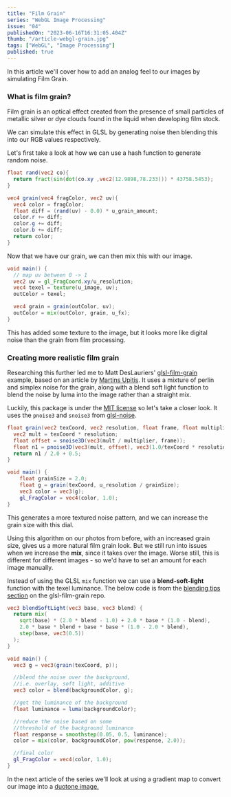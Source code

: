 ```yaml
---
title: "Film Grain"
series: "WebGL Image Processing"
issue: "04"
publishedOn: "2023-06-16T16:31:05.404Z"
thumb: "/article-webgl-grain.jpg"
tags: ["WebGL", "Image Processing"]
published: true
---
```


<WebGLImageProcessingIntro />

In this article we'll cover how to add an analog feel to our images by simulating Film Grain.

<Dither step="grain" />

### What is film grain?

Film grain is an optical effect created from the presence of small particles of metallic silver or dye clouds found in the liquid when developing film stock.

We can simulate this effect in GLSL by generating noise then blending this into our RGB values respectively.

Let's first take a look at how we can use a hash function to generate random noise.

```glsl
float rand(vec2 co){
  return fract(sin(dot(co.xy ,vec2(12.9898,78.233))) * 43758.5453);
}

vec4 grain(vec4 fragColor, vec2 uv){
  vec4 color = fragColor;
  float diff = (rand(uv) - 0.0) * u_grain_amount;
  color.r += diff;
  color.g += diff;
  color.b += diff;
  return color;
}
```

<Dither step="grain-noise" />

Now that we have our grain, we can then mix this with our image.

```glsl 
void main() {
  // map uv between 0 -> 1
  vec2 uv = gl_FragCoord.xy/u_resolution;
  vec4 texel = texture(u_image, uv);
  outColor = texel;

  vec4 grain = grain(outColor, uv);
  outColor = mix(outColor, grain, u_fx);
}
```

<Dither step="grain" />

This has added some texture to the image, but it looks more like digital noise than the grain from film processing.

### Creating more realistic film grain

Researching this further led me to Matt DesLauriers' [glsl-film-grain](https://github.com/mattdesl/glsl-film-grain) example, based on an article by [Martins Upitis](https://devlog-martinsh.blogspot.com/2013/05/image-imperfections-and-film-grain-post.html). It uses a mixture of perlin and simplex noise for the grain, along with a blend soft light function to blend the noise by luma into the image rather than a straight mix.

Luckily, this package is under the [MIT license](https://github.com/mattdesl/glsl-film-grain/blob/master/LICENSE.md) so let's take a closer look. It uses the `pnoise3` and `snoise3` from [glsl-noise](https://github.com/hughsk/glsl-noise#readme).

```glsl
float grain(vec2 texCoord, vec2 resolution, float frame, float multiplier) {
  vec2 mult = texCoord * resolution;
  float offset = snoise3D(vec3(mult / multiplier, frame));
  float n1 = pnoise3D(vec3(mult, offset), vec3(1.0/texCoord * resolution, 1.0));
  return n1 / 2.0 + 0.5;
}

void main() {
    float grainSize = 2.0;
    float g = grain(texCoord, u_resolution / grainSize);
    vec3 color = vec3(g);
    gl_FragColor = vec4(color, 1.0);
}
```

This generates a more textured noise pattern, and we can increase the grain size with this dial.

<Dither step="grain-3d-noise" />

Using this algorithm on our photos from before, with an increased grain size, gives us a more natural film grain look. But we still run into issues when we increase the **mix**, since it takes over the image. Worse still, this is different for different images - so we'd have to set an amount for each image manually.

<Dither step="grain-3d" />

Instead of using the GLSL `mix` function we can use a **blend-soft-light** function with the texel luminance. The below code is from the [blending tips section](https://github.com/mattdesl/glsl-film-grain/tree/master#blending-tips) on the glsl-film-grain repo.

```glsl
vec3 blendSoftLight(vec3 base, vec3 blend) {
  return mix(
    sqrt(base) * (2.0 * blend - 1.0) + 2.0 * base * (1.0 - blend), 
    2.0 * base * blend + base * base * (1.0 - 2.0 * blend), 
    step(base, vec3(0.5))
  );
}

void main() {
  vec3 g = vec3(grain(texCoord, p));

  //blend the noise over the background, 
  //i.e. overlay, soft light, additive
  vec3 color = blend(backgroundColor, g);

  //get the luminance of the background
  float luminance = luma(backgroundColor);

  //reduce the noise based on some 
  //threshold of the background luminance
  float response = smoothstep(0.05, 0.5, luminance);
  color = mix(color, backgroundColor, pow(response, 2.0));

  //final color
  gl_FragColor = vec4(color, 1.0);
}
```

<Dither step="grain-3d-blend" />

In the next article of the series we'll look at using a gradient map to convert our image into a [duotone image.](/p/webgl-duotone)
